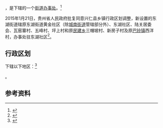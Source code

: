 {{中国乡级行政区|52/23/22/001/000}}

'''{{PAGENAMEBASE}}'''，是{{PRC admin/fullname|52/23/22/001/000|3}}下辖的一个[[街道办事处|街道办事处]]。<ref>{{PRC admin/ref sgc|{{PRC admin/parent|52/23/22/001/000}}}}</ref>

2015年1月21日，贵州省人民政府批复同意兴仁县乡镇行政区划调整，新设置的东湖街道辖原东湖街道黄金社区（除[[城南街道_(兴仁县)|城南街道]]管辖部分外）、东湖社区、陆关居委会、瓦窑寨村、五峰村、坪上村和原[[民建乡_(兴仁县)|民建乡]]三帽坡村、新房子村及原[[巴铃镇|巴铃镇]]西洋村，办事处驻东湖社区<ref>{{Cite web |url=http://www.gzgov.gov.cn/xxgk/jbxxgk/fgwj/zfwj/qfh/201507/t20150703_298259.html |title=省人民政府关于同意兴仁县乡镇行政区划调整的批复（黔府函〔2015〕12号） |accessdate=2017-09-06 |archive-date=2017-09-06 |archive-url=https://web.archive.org/web/20170906182100/http://www.gzgov.gov.cn/xxgk/jbxxgk/fgwj/zfwj/qfh/201507/t20150703_298259.html |dead-url=no }}</ref>。

== 行政区划 ==

{{PAGENAMEBASE}}下辖以下地区：<ref>{{PRC admin/ref sgc|52/23/22/001/000}}</ref>

{{PRC admin/children|52/23/22/001/000}}。

== 参考资料 ==

{{reflist}}

{{行政区划小作品}}
{{PRC admin/navcat|52/23/22/001/000}}
